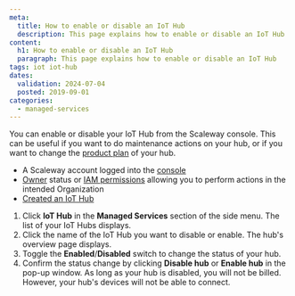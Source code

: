 ```yaml
---
meta:
  title: How to enable or disable an IoT Hub
  description: This page explains how to enable or disable an IoT Hub
content:
  h1: How to enable or disable an IoT Hub
  paragraph: This page explains how to enable or disable an IoT Hub
tags: iot iot-hub
dates:
  validation: 2024-07-04
  posted: 2019-09-01
categories:
  - managed-services
---
```


You can enable or disable your IoT Hub from the Scaleway console. This can be useful if you want to do maintenance actions on your hub, or if you want to change the [product plan](/managed-services/iot-hub/how-to/change-plan/) of your hub.

<Macro id="requirements" />

- A Scaleway account logged into the [console](https://console.scaleway.com/)
- [Owner](/identity-and-access-management/iam/concepts/#owner) status or [IAM permissions](/identity-and-access-management/iam/concepts/#permission) allowing you to perform actions in the intended Organization
- [Created an IoT Hub](/managed-services/iot-hub/how-to/create-hub/)

1. Click **IoT Hub** in the **Managed Services** section of the side menu. The list of your IoT Hubs displays.
2. Click the name of the IoT Hub you want to disable or enable. The hub's overview page displays.
3. Toggle the **Enabled**/**Disabled** switch to change the status of your hub.
    <Lightbox src="scaleway-iothub_enable_disable.webp" alt="" />
4. Confirm the status change by clicking **Disable hub** or **Enable hub** in the pop-up window.
    <Message type="important">
      As long as your hub is disabled, you will not be billed. However, your hub's devices will not be able to connect.
    </Message>



